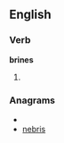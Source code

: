 ==English==

===Verb===
'''brines'''

# {{third-person singular of|[[brine]]}}

===Anagrams===
* {{alphagram|beinrs}}
* [[nebris#English|nebris]]